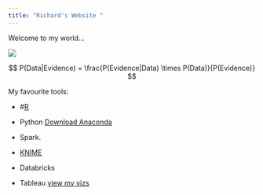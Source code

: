 ```yaml
---
title: "Richard's Website "
---
```


Welcome to my world...


![](me.jpg)




$$ P(Data|Evidence) =  \frac{P(Evidence|Data) \times P(Data)}{P(Evidence)} $$


My favourite tools:

-  #[R](https://www.r-project.org/)

-  Python [Download Anaconda](https://www.anaconda.com/download/)

-  Spark. 

-  [KNIME](https://www.knime.com/)
- Databricks
- Tableau [view my vizs]()

